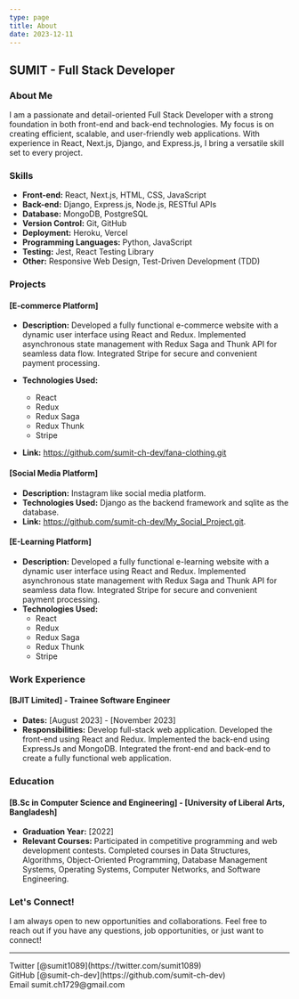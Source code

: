 ```yaml
---
type: page
title: About
date: 2023-12-11
---
```





## SUMIT - Full Stack Developer

### About Me

I am a passionate and detail-oriented Full Stack Developer with a strong foundation in both front-end and back-end technologies. My focus is on creating efficient, scalable, and user-friendly web applications. With experience in React, Next.js, Django, and Express.js, I bring a versatile skill set to every project.

### Skills

- **Front-end:** React, Next.js, HTML, CSS, JavaScript
- **Back-end:** Django, Express.js, Node.js, RESTful APIs
- **Database:** MongoDB, PostgreSQL
- **Version Control:** Git, GitHub
- **Deployment:** Heroku, Vercel
- **Programming Languages:** Python, JavaScript
- **Testing:** Jest, React Testing Library
- **Other:** Responsive Web Design, Test-Driven Development (TDD)

### Projects

#### [E-commerce Platform]

- **Description:** Developed a fully functional e-commerce website with a dynamic user interface using React and Redux. Implemented asynchronous state management with Redux Saga and Thunk API for seamless data flow. Integrated Stripe for secure and convenient payment processing.

- **Technologies Used:**
  - React
  - Redux
  - Redux Saga
  - Redux Thunk
  - Stripe

- **Link:**  https://github.com/sumit-ch-dev/fana-clothing.git

#### [Social Media Platform]

- **Description:** Instagram like social media platform.
- **Technologies Used:** Django as the backend framework and sqlite as the database.
- **Link:** https://github.com/sumit-ch-dev/My_Social_Project.git.

#### [E-Learning Platform]

- **Description:** Developed a fully functional e-learning website with a dynamic user interface using React and Redux. Implemented asynchronous state management with Redux Saga and Thunk API for seamless data flow. Integrated Stripe for secure and convenient payment processing.
- **Technologies Used:**
  - React
  - Redux
  - Redux Saga
  - Redux Thunk
  - Stripe


### Work Experience

#### [BJIT Limited] - Trainee Software Engineer

- **Dates:** [August 2023] - [November  2023]
- **Responsibilities:** Develop full-stack web application. Developed the front-end using React and Redux. Implemented the back-end using ExpressJs and MongoDB. Integrated the front-end and back-end to create a fully functional web application.

### Education

#### [B.Sc in Computer Science and Engineering] - [University of Liberal Arts, Bangladesh]

- **Graduation Year:** [2022]
- **Relevant Courses:** Participated in competitive programming and web development contests. Completed courses in Data Structures, Algorithms, Object-Oriented Programming, Database Management Systems, Operating Systems, Computer Networks, and Software Engineering.

### Let's Connect!

I am always open to new opportunities and collaborations. Feel free to reach out if you have any questions, job opportunities, or just want to connect!


---


<div>
  Twitter [@sumit1089](https://twitter.com/sumit1089)
  <br />
  GitHub [@sumit-ch-dev](https://github.com/sumit-ch-dev)
  <br />
  Email sumit.ch1729@gmail.com
</div>
